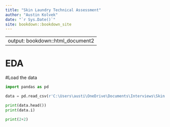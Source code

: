 ```yaml
--- 
title: "Skin Laundry Technical Assessment"
author: "Austin Kolvek"
date: "`r Sys.Date()`"
site: bookdown::bookdown_site
---
```


<!--chapter:end:index.Rmd-->

---
output: bookdown::html_document2
---

# EDA

#Load the data

```python
import pandas as pd

data = pd.read_csv(r'C:\Users\austi\OneDrive\Documents\Interviews\Skin Laundry\Clinic Product Sales Data.csv') 

print(data.head())
print(data.i)

```

```python
print(2+2)
```


<!--chapter:end:EDA.qmd-->

